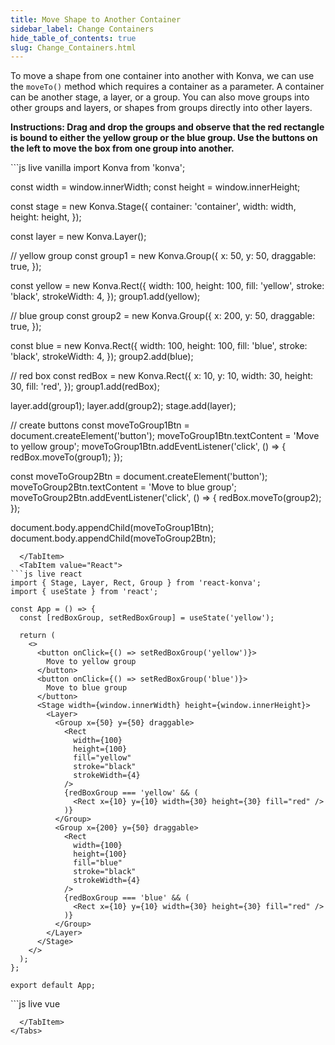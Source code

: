 ---
title: Move Shape to Another Container
sidebar_label: Change Containers
hide_table_of_contents: true
slug: Change_Containers.html
---

To move a shape from one container into another with Konva, we can use the `moveTo()` method which requires a container as a parameter.
A container can be another stage, a layer, or a group. You can also move groups into other groups and layers, or shapes from groups directly into other layers.

**Instructions: Drag and drop the groups and observe that the red rectangle is bound to either the yellow group or the blue group. Use the buttons on the left to move the box from one group into another.**


<Tabs>
  <TabItem value="Vanilla" default>
```js live vanilla
import Konva from 'konva';

const width = window.innerWidth;
const height = window.innerHeight;

const stage = new Konva.Stage({
container: 'container',
width: width,
height: height,
});

const layer = new Konva.Layer();

// yellow group
const group1 = new Konva.Group({
x: 50,
y: 50,
draggable: true,
});

const yellow = new Konva.Rect({
width: 100,
height: 100,
fill: 'yellow',
stroke: 'black',
strokeWidth: 4,
});
group1.add(yellow);

// blue group
const group2 = new Konva.Group({
x: 200,
y: 50,
draggable: true,
});

const blue = new Konva.Rect({
width: 100,
height: 100,
fill: 'blue',
stroke: 'black',
strokeWidth: 4,
});
group2.add(blue);

// red box
const redBox = new Konva.Rect({
x: 10,
y: 10,
width: 30,
height: 30,
fill: 'red',
});
group1.add(redBox);

layer.add(group1);
layer.add(group2);
stage.add(layer);

// create buttons
const moveToGroup1Btn = document.createElement('button');
moveToGroup1Btn.textContent = 'Move to yellow group';
moveToGroup1Btn.addEventListener('click', () => {
redBox.moveTo(group1);
});

const moveToGroup2Btn = document.createElement('button');
moveToGroup2Btn.textContent = 'Move to blue group';
moveToGroup2Btn.addEventListener('click', () => {
redBox.moveTo(group2);
});

document.body.appendChild(moveToGroup1Btn);
document.body.appendChild(moveToGroup2Btn);

````
  </TabItem>
  <TabItem value="React">
```js live react
import { Stage, Layer, Rect, Group } from 'react-konva';
import { useState } from 'react';

const App = () => {
  const [redBoxGroup, setRedBoxGroup] = useState('yellow');

  return (
    <>
      <button onClick={() => setRedBoxGroup('yellow')}>
        Move to yellow group
      </button>
      <button onClick={() => setRedBoxGroup('blue')}>
        Move to blue group
      </button>
      <Stage width={window.innerWidth} height={window.innerHeight}>
        <Layer>
          <Group x={50} y={50} draggable>
            <Rect
              width={100}
              height={100}
              fill="yellow"
              stroke="black"
              strokeWidth={4}
            />
            {redBoxGroup === 'yellow' && (
              <Rect x={10} y={10} width={30} height={30} fill="red" />
            )}
          </Group>
          <Group x={200} y={50} draggable>
            <Rect
              width={100}
              height={100}
              fill="blue"
              stroke="black"
              strokeWidth={4}
            />
            {redBoxGroup === 'blue' && (
              <Rect x={10} y={10} width={30} height={30} fill="red" />
            )}
          </Group>
        </Layer>
      </Stage>
    </>
  );
};

export default App;
````

  </TabItem>
  <TabItem value="Vue">
```js live vue
<template>
  <div>
    <button @click="moveToYellow">Move to yellow group</button>
    <button @click="moveToBlue">Move to blue group</button>
    <v-stage :config="stageSize">
      <v-layer>
        <v-group :config="yellowGroupConfig">
          <v-rect :config="yellowBoxConfig" />
          <v-rect v-if="redBoxGroup === 'yellow'" :config="redBoxConfig" />
        </v-group>
        <v-group :config="blueGroupConfig">
          <v-rect :config="blueBoxConfig" />
          <v-rect v-if="redBoxGroup === 'blue'" :config="redBoxConfig" />
        </v-group>
      </v-layer>
    </v-stage>
  </div>
</template>

<script setup>
import { ref } from 'vue';

const stageSize = {
  width: window.innerWidth,
  height: window.innerHeight
};

const redBoxGroup = ref('yellow');

const yellowGroupConfig = {
  x: 50,
  y: 50,
  draggable: true
};

const blueGroupConfig = {
  x: 200,
  y: 50,
  draggable: true
};

const yellowBoxConfig = {
  width: 100,
  height: 100,
  fill: 'yellow',
  stroke: 'black',
  strokeWidth: 4
};

const blueBoxConfig = {
  width: 100,
  height: 100,
  fill: 'blue',
  stroke: 'black',
  strokeWidth: 4
};

const redBoxConfig = {
  x: 10,
  y: 10,
  width: 30,
  height: 30,
  fill: 'red'
};

const moveToYellow = () => {
  redBoxGroup.value = 'yellow';
};

const moveToBlue = () => {
  redBoxGroup.value = 'blue';
};
</script>

```
  </TabItem>
</Tabs>
```
